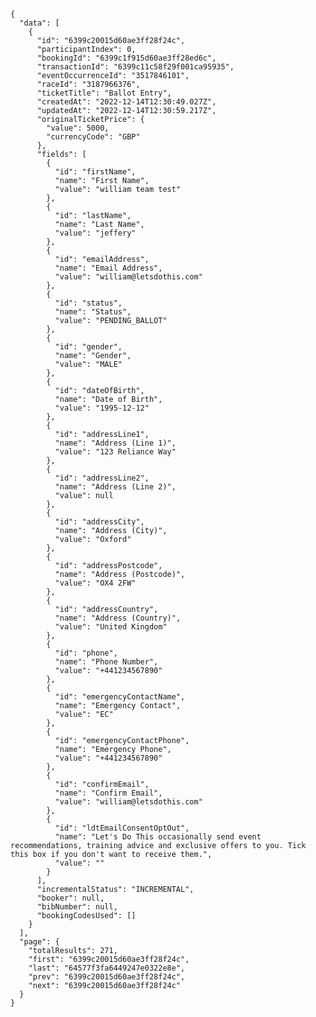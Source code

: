 ```
{
  "data": [
    {
      "id": "6399c20015d60ae3ff28f24c",
      "participantIndex": 0,
      "bookingId": "6399c1f915d60ae3ff28ed6c",
      "transactionId": "6399c11c58f29f001ca95935",
      "eventOccurrenceId": "3517846101",
      "raceId": "3187966376",
      "ticketTitle": "Ballot Entry",
      "createdAt": "2022-12-14T12:30:49.027Z",
      "updatedAt": "2022-12-14T12:30:59.217Z",
      "originalTicketPrice": {
        "value": 5000,
        "currencyCode": "GBP"
      },
      "fields": [
        {
          "id": "firstName",
          "name": "First Name",
          "value": "william team test"
        },
        {
          "id": "lastName",
          "name": "Last Name",
          "value": "jeffery"
        },
        {
          "id": "emailAddress",
          "name": "Email Address",
          "value": "william@letsdothis.com"
        },
        {
          "id": "status",
          "name": "Status",
          "value": "PENDING_BALLOT"
        },
        {
          "id": "gender",
          "name": "Gender",
          "value": "MALE"
        },
        {
          "id": "dateOfBirth",
          "name": "Date of Birth",
          "value": "1995-12-12"
        },
        {
          "id": "addressLine1",
          "name": "Address (Line 1)",
          "value": "123 Reliance Way"
        },
        {
          "id": "addressLine2",
          "name": "Address (Line 2)",
          "value": null
        },
        {
          "id": "addressCity",
          "name": "Address (City)",
          "value": "Oxford"
        },
        {
          "id": "addressPostcode",
          "name": "Address (Postcode)",
          "value": "OX4 2FW"
        },
        {
          "id": "addressCountry",
          "name": "Address (Country)",
          "value": "United Kingdom"
        },
        {
          "id": "phone",
          "name": "Phone Number",
          "value": "+441234567890"
        },
        {
          "id": "emergencyContactName",
          "name": "Emergency Contact",
          "value": "EC"
        },
        {
          "id": "emergencyContactPhone",
          "name": "Emergency Phone",
          "value": "+441234567890"
        },
        {
          "id": "confirmEmail",
          "name": "Confirm Email",
          "value": "william@letsdothis.com"
        },
        {
          "id": "ldtEmailConsentOptOut",
          "name": "Let's Do This occasionally send event recommendations, training advice and exclusive offers to you. Tick this box if you don't want to receive them.",
          "value": ""
        }
      ],
      "incrementalStatus": "INCREMENTAL",
      "booker": null,
      "bibNumber": null,
      "bookingCodesUsed": []
    }
  ],
  "page": {
    "totalResults": 271,
    "first": "6399c20015d60ae3ff28f24c",
    "last": "64577f3fa6449247e0322e8e",
    "prev": "6399c20015d60ae3ff28f24c",
    "next": "6399c20015d60ae3ff28f24c"
  }
}
```